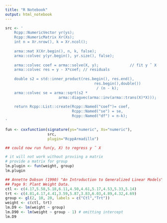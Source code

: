 ```yaml
---
title: "R Notebook"
output: html_notebook
---
```



```r

src <- '
    Rcpp::NumericVector yr(ys);
    Rcpp::NumericMatrix Xr(Xs);
    int n = Xr.nrow(), k = Xr.ncol();
    
    arma::mat X(Xr.begin(), n, k, false);
    arma::colvec y(yr.begin(), yr.size(), false);
    
    arma::colvec coef = arma::solve(X, y);              // fit y ˜ X
    arma::colvec res = y - X*coef; // residuals
    
    double s2 = std::inner_product(res.begin(), res.end(),
                                        res.begin(),double())
                                         / (n - k);
    arma::colvec se = arma::sqrt(s2 *
                        arma::diagvec(arma::inv(arma::trans(X)*X)));
    
    return Rcpp::List::create(Rcpp::Named("coef")= coef,
                              Rcpp::Named("se") = se,
                              Rcpp::Named("df") = n-k);
'

fun <- cxxfunction(signature(ys="numeric", Xs="numeric"), 
                   src, 
                   plugin="RcppArmadillo")

## could now run fun(y, X) to regress y ˜ X   


```

```r
# it will not work without proviing a matrix
# provide a matrix for group
lm.plugin <- fun(weight, group)
lm.plugin
```



```r
## Annette Dobson (1990) "An Introduction to Generalized Linear Models".
## Page 9: Plant Weight Data.
ctl <- c(4.17,5.58,5.18,6.11,4.50,4.61,5.17,4.53,5.33,5.14)
trt <- c(4.81,4.17,4.41,3.59,5.87,3.83,6.03,4.89,4.32,4.69)
group <- gl(2, 10, 20, labels = c("Ctl","Trt"))
weight <- c(ctl, trt)
lm.D9 <- lm(weight ~ group)
lm.D90 <- lm(weight ~ group - 1) # omitting intercept
lm.D9
```

